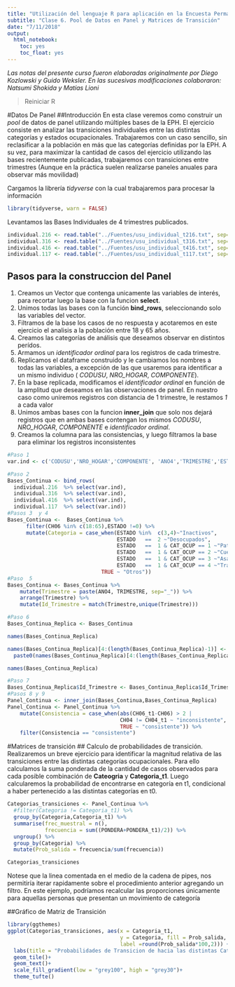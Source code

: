 ```yaml
---
title: "Utilización del lenguaje R para aplicación en la Encuesta Permanente de Hogares"
subtitle: "Clase 6. Pool de Datos en Panel y Matrices de Transición"
date: "7/11/2018"
output:
  html_notebook:
    toc: yes
    toc_float: yes
---
```

       
*Las notas del presente curso fueron elaboradas originalmente por Diego Kozlowski y Guido Weksler. En las sucesivas modificaciones colaboraron: Natsumi Shokida y Matías Lioni* 
                    
>Reiniciar R


#Datos De Panel 
##Introducción
En esta clase veremos como construir un _pool_ de datos de panel utilizando múltiples bases de la EPH. El ejercicio consiste en analizar las transiciones individuales entre las distintas categorías y estados ocupacionales.
Trabajaremos con un caso sencillo, sin reclasificar a la población en más que las categorías definidas por la EPH. A su vez, para maximizar la cantidad de casos del ejercicio utilizando las bases recientemente publicadas, trabajaremos con transiciones entre trimestres (Aunque en la práctica suelen realizarse paneles anuales para observar más movilidad)
 
Cargamos la librería _tidyverse_ con la cual trabajaremos para procesar la información

```r
library(tidyverse, warn = FALSE)
```

Levantamos las Bases Individuales de 4 trimestres publicados.       

```r
individual.216 <- read.table("../Fuentes/usu_individual_t216.txt", sep=";", dec=",", header = TRUE, fill = TRUE)
individual.316 <- read.table("../Fuentes/usu_individual_t316.txt", sep=";", dec=",", header = TRUE, fill = TRUE)
individual.416 <- read.table("../Fuentes/usu_individual_t416.txt", sep=";", dec=",", header = TRUE, fill = TRUE)
individual.117 <- read.table("../Fuentes/usu_individual_t117.txt", sep=";", dec=",", header = TRUE, fill = TRUE)
```

## Pasos para la construccion del Panel
1. Creamos un Vector que contenga unicamente las variables de interés, para recortar luego la base con la funcion __select__.      
2. Unimos todas las bases con la función __bind_rows__, seleccionando solo las variables del vector.
3. Filtramos de la base los casos de no respuesta y acotaremos en este ejercicio el analisis a la población entre 18 y 65 años.  
4. Creamos las categorías de análisis que deseamos observar en distintos perídos.
5. Armamos un _identificador ordinal_ para los registros de cada trimestre.
6. Replicamos el dataframe construido y le cambiamos los nombres a todas las variables, a excepción de las que usaremos para identificar a un mismo individuo ( _CODUSU_, _NRO_HOGAR_, _COMPONENTE_).
7. En la base replicada, modificamos el _identificador ordinal_ en función de la amplitud que deseamos en las observaciones de panel. En nuestro caso como uniremos registros con distancia de 1 trimestre, le restamos _1_ a cada valor
8. Unimos ambas bases con la funcion __inner_join__ que solo nos dejará registros que en ambas bases contengan los mismos _CODUSU_, _NRO_HOGAR_, _COMPONENTE_ e _identificador ordinal_.
9. Creamos la columna para las consistencias, y luego filtramos la base para eliminar los registros inconsistentes
```r
#Paso 1
var.ind <- c('CODUSU','NRO_HOGAR','COMPONENTE', 'ANO4','TRIMESTRE','ESTADO','CAT_OCUP','PONDERA', 'CH04', 'CH06','P21','PP3E_TOT')

#Paso 2  
Bases_Continua <- bind_rows(
  individual.216  %>% select(var.ind),
  individual.316  %>% select(var.ind),
  individual.416  %>% select(var.ind),
  individual.117  %>% select(var.ind))
#Pasos 3  y 4
Bases_Continua <-  Bases_Continua %>% 
      filter(CH06 %in% c(18:65),ESTADO !=0) %>% 
      mutate(Categoria = case_when(ESTADO %in%  c(3,4)~"Inactivos",
                                   ESTADO   ==  2 ~"Desocupados",
                                   ESTADO   ==  1 & CAT_OCUP == 1 ~"Patrones",
                                   ESTADO   ==  1 & CAT_OCUP == 2 ~"Cuenta Propistas",
                                   ESTADO   ==  1 & CAT_OCUP == 3 ~"Asalariados",
                                   ESTADO   ==  1 & CAT_OCUP == 4 ~"Trabajador familiar s/r",
                              TRUE ~ "Otros"))
#Paso  5
Bases_Continua <- Bases_Continua %>% 
    mutate(Trimestre = paste(ANO4, TRIMESTRE, sep="_")) %>% 
    arrange(Trimestre) %>% 
    mutate(Id_Trimestre = match(Trimestre,unique(Trimestre)))

#Paso 6
Bases_Continua_Replica <- Bases_Continua

names(Bases_Continua_Replica)

names(Bases_Continua_Replica)[4:(length(Bases_Continua_Replica)-1)] <- 
  paste0(names(Bases_Continua_Replica)[4:(length(Bases_Continua_Replica)-1)],"_t1")

names(Bases_Continua_Replica)

#Paso 7
Bases_Continua_Replica$Id_Trimestre <- Bases_Continua_Replica$Id_Trimestre - 1
#Pasos 8 y 9
Panel_Continua <- inner_join(Bases_Continua,Bases_Continua_Replica)
Panel_Continua <- Panel_Continua %>% 
    mutate(Consistencia = case_when(abs(CH06_t1-CH06) > 2 |
                                    CH04 != CH04_t1 ~ "inconsistente",
                                    TRUE ~ "consistente")) %>% 
    filter(Consistencia == "consistente")
```

#Matrices de transición
## Calculo de probabilidades de transición. 
Realizaremos un breve ejercicio para identificar la magnitud relativa de las transiciones entre las distintas categorías ocupacionales. Para ello calculamos la suma ponderada de la cantidad de casos observados para cada posible combinación de __Cateogria__ y __Categoria_t1__. Luego calcularemos la probabilidad de encontrarse en categoría en t1, condicional a haber pertenecido a las distintas categorías en t0.  


```r
Categorias_transiciones <- Panel_Continua %>% 
  #filter(Categoria != Categoria_t1) %>% 
  group_by(Categoria,Categoria_t1) %>% 
  summarise(frec_muestral = n(),
            frecuencia = sum((PONDERA+PONDERA_t1)/2)) %>% 
  ungroup() %>% 
  group_by(Categoria) %>% 
  mutate(Prob_salida = frecuencia/sum(frecuencia))

Categorias_transiciones
```
Notese que la linea comentada en el medio de la cadena de pipes, nos permitiría iterar rapidamente sobre el procedimiento anterior agregando un filtro. En este ejemplo, podríamos recalcular las proporciones únicamente para aquellas personas que presentan un movimiento de categoría

##Gráfico de Matriz de Transición

```r
library(ggthemes)
ggplot(Categorias_transiciones, aes(x = Categoria_t1, 
                                    y = Categoria, fill = Prob_salida,
                                    label =round(Prob_salida*100,2))) +
  labs(title = "Probabilidades de Transicion de hacia las distintas Categorías")+
  geom_tile()+
  geom_text()+
  scale_fill_gradient(low = "grey100", high = "grey30")+
  theme_tufte()
```
